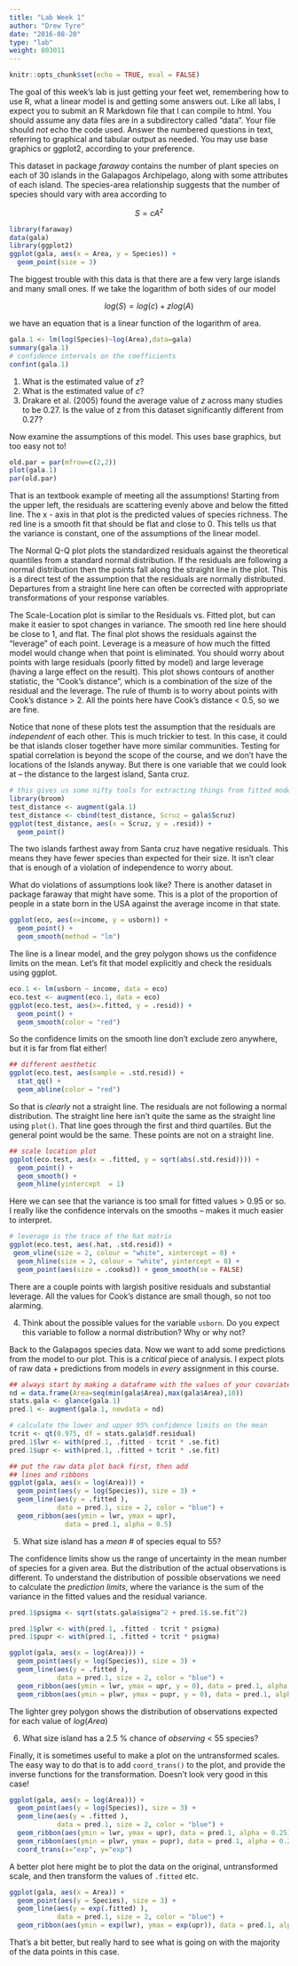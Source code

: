 ```yaml
---
title: "Lab Week 1"
author: "Drew Tyre"
date: "2016-08-20"
type: "lab"
weight: 803011
---
```


```r
knitr::opts_chunk$set(echo = TRUE, eval = FALSE)
```
The goal of this week's lab is just getting your feet wet, remembering how to use R, what a linear model is and getting some answers out. Like all labs, I expect you to submit an R Markdown file that I can compile to html. You should assume any data files are in a subdirectory called "data". Your file should *not* echo the code used. Answer the numbered questions in text, referring to graphical and tabular output as needed. You may use base graphics or ggplot2, according to your preference. 

This dataset in package *faraway* contains the number of plant species on each of 30 islands in the Galapagos Archipelago, along with some attributes of each island. The species-area relationship suggests that the number of species should vary with area according to

$$
S = cA^z
$$

```r
library(faraway)
data(gala)
library(ggplot2)
ggplot(gala, aes(x = Area, y = Species)) + 
  geom_point(size = 3)
```

The biggest trouble with this data is that there are a few very large islands and many small ones. If we take the logarithm of both sides of our model

$$
log(S)=log(c)+zlog(A)
$$

we have an equation that is a linear function of the logarithm of area.
```r
gala.1 <- lm(log(Species)~log(Area),data=gala)
summary(gala.1)
# confidence intervals on the coefficients
confint(gala.1)
```
1. What is the estimated value of *z*?
2. What is the estimated value of *c*?
3. Drakare et al. (2005) found the average value of *z* across many studies to be 0.27. Is the value of z from this dataset significantly different from 0.27?

Now examine the assumptions of this model. This uses base graphics, but too easy not to! 
```r
old.par = par(mfrow=c(2,2))
plot(gala.1)
par(old.par)
```

That is an textbook example of meeting all the assumptions! Starting from the upper left, the residuals are scattering evenly above and below the fitted line. The x - axis in that plot is the predicted values of species richness. The red line is a smooth fit that should be flat and close to 0. This tells us that the variance is constant, one of the assumptions of the linear model.

The Normal Q-Q plot plots the standardized residuals against the theoretical quantiles from a standard normal distribution. If the residuals are following a normal distribution then the points fall along the straight line in the plot. This is a direct test of the assumption that the residuals are normally distributed. Departures from a straight line here can often be corrected with appropriate transformations of your response variables. 

The Scale-Location plot is similar to the Residuals vs. Fitted plot, but can make it easier to spot changes in variance. The smooth red line here should be close to 1, and flat. The final plot shows the residuals against the "leverage" of each point. Leverage is a measure of how much the fitted model would change when that point is eliminated. You should worry about points with large residuals (poorly fitted by model) and large leverage (having a large effect on the result). This plot shows contours of another statistic, the "Cook's distance", which is a combination of the size of the residual and the leverage. The rule of thumb is to worry about points with Cook's distance > 2. All the points here have Cook's distance < 0.5, so we are fine. 

Notice that none of these plots test the assumption that the residuals are *independent* of each other. This is much trickier to test. In this case, it could be that islands closer together have more similar communities. Testing for spatial correlation is beyond the scope of the course, and we don't have the locations of the Islands anyway. But there is one variable that we could look at -- the distance to the largest island, Santa cruz. 

```r
# this gives us some nifty tools for extracting things from fitted models
library(broom)
test_distance <- augment(gala.1)
test_distance <- cbind(test_distance, Scruz = gala$Scruz)
ggplot(test_distance, aes(x = Scruz, y = .resid)) + 
  geom_point()
```

The two islands farthest away from Santa cruz have negative residuals. This means they have fewer species than expected for their size. It isn't clear that is enough of a violation of independence to worry about. 

What do violations of assumptions look like? There is another dataset in package faraway that might have some. This is a plot of the proportion of people in a state born in the USA against the average income in that state.
```r
ggplot(eco, aes(x=income, y = usborn)) +
  geom_point() + 
  geom_smooth(method = "lm")
```

The line is a linear model, and the grey polygon shows us the confidence limits on the mean. Let's fit that model explicitly and check the residuals using ggplot. 

```r
eco.1 <- lm(usborn ~ income, data = eco)
eco.test <- augment(eco.1, data = eco)
ggplot(eco.test, aes(x=.fitted, y = .resid)) +
  geom_point() +
  geom_smooth(color = "red")
```

So the confidence limits on the smooth line don't exclude zero anywhere, but it is far from flat either! 

```r
## different aesthetic
ggplot(eco.test, aes(sample = .std.resid)) +
  stat_qq() +
  geom_abline(color = "red")
```

So that is *clearly* not a straight line. The residuals are not following a normal distribution. The straight line here isn't quite the same as the straight line using `plot()`. That line goes through the first and third quartiles. But the general point would be the same. These points are not on a straight line. 

```r
## scale location plot
ggplot(eco.test, aes(x = .fitted, y = sqrt(abs(.std.resid)))) + 
  geom_point() + 
  geom_smooth() + 
  geom_hline(yintercept  = 1)
```

Here we can see that the variance is too small for fitted values > 0.95 or so. I really like the confidence intervals on the smooths -- makes it much easier to interpret.

```r
# leverage is the trace of the hat matrix
ggplot(eco.test, aes(.hat, .std.resid)) +
 geom_vline(size = 2, colour = "white", xintercept = 0) +
  geom_hline(size = 2, colour = "white", yintercept = 0) +
  geom_point(aes(size = .cooksd)) + geom_smooth(se = FALSE)
```

There are a couple points with largish positive residuals and substantial leverage. All the values for Cook's distance are small though, so not too alarming. 

4. Think about the possible values for the variable `usborn`. Do you expect this variable to follow a normal distribution? Why or why not? 

Back to the Galapagos species data. Now we want to add some predictions from the model to our plot. This is a *critical* piece of analysis. I expect plots of raw data + predictions from models in *every* assignment in this course. 

```r
## always start by making a dataframe with the values of your covariates
nd = data.frame(Area=seq(min(gala$Area),max(gala$Area),10))
stats.gala <- glance(gala.1)
pred.1 <- augment(gala.1, newdata = nd)

# calculate the lower and upper 95% confidence limits on the mean
tcrit <- qt(0.975, df = stats.gala$df.residual)
pred.1$lwr <- with(pred.1, .fitted - tcrit * .se.fit)
pred.1$upr <- with(pred.1, .fitted + tcrit * .se.fit)

## put the raw data plot back first, then add
## lines and ribbons
ggplot(gala, aes(x = log(Area))) + 
  geom_point(aes(y = log(Species)), size = 3) + 
  geom_line(aes(y = .fitted ), 
            data = pred.1, size = 2, color = "blue") + 
  geom_ribbon(aes(ymin = lwr, ymax = upr), 
              data = pred.1, alpha = 0.5)

```

5. What size island has a _mean_ # of species equal to 55?

The confidence limits show us the range of uncertainty in the mean number of species for a given area. But the distribution of the actual observations is different. To understand the distribution of possible observations we need to calculate the *prediction limits*, where the variance is the sum of the variance in the fitted values and the residual variance. 

```r
pred.1$psigma <- sqrt(stats.gala$sigma^2 + pred.1$.se.fit^2)

pred.1$plwr <- with(pred.1, .fitted - tcrit * psigma)
pred.1$pupr <- with(pred.1, .fitted + tcrit * psigma)

ggplot(gala, aes(x = log(Area))) + 
  geom_point(aes(y = log(Species)), size = 3) + 
  geom_line(aes(y = .fitted ), 
            data = pred.1, size = 2, color = "blue") + 
  geom_ribbon(aes(ymin = lwr, ymax = upr, y = 0), data = pred.1, alpha = 0.25) +
  geom_ribbon(aes(ymin = plwr, ymax = pupr, y = 0), data = pred.1, alpha = 0.25)

```

The lighter grey polygon shows the distribution of observations expected for each value of $log(Area)$

6. What size island has a 2.5 % chance of _observing_ < 55 species?

Finally, it is sometimes useful to make a plot on the untransformed scales. The easy way to do that is to add `coord_trans()` to the plot, and provide the inverse functions for the transformation. Doesn't look very good in this case!

```r
ggplot(gala, aes(x = log(Area))) + 
  geom_point(aes(y = log(Species)), size = 3) + 
  geom_line(aes(y = .fitted ), 
            data = pred.1, size = 2, color = "blue") + 
  geom_ribbon(aes(ymin = lwr, ymax = upr), data = pred.1, alpha = 0.25) +
  geom_ribbon(aes(ymin = plwr, ymax = pupr), data = pred.1, alpha = 0.25) +
  coord_trans(x="exp", y="exp")
```

A better plot here might be to plot the data on the original, untransformed scale, and then transform the values of `.fitted` etc. 

```r
ggplot(gala, aes(x = Area)) + 
  geom_point(aes(y = Species), size = 3) + 
  geom_line(aes(y = exp(.fitted) ), 
            data = pred.1, size = 2, color = "blue") + 
  geom_ribbon(aes(ymin = exp(lwr), ymax = exp(upr)), data = pred.1, alpha = 0.25) 
```

That's a bit better, but really hard to see what is going on with the majority of the data points in this case. 